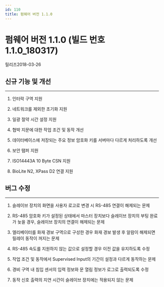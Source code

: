 ```yaml
---
id: 110
title: 펌웨어 버전 1.1.0
---
```


# 펌웨어 버전 1.1.0 (빌드 번호 1.1.0_180317)

릴리즈<Separator/>2018-03-26

## 신규 기능 및 개선

---

1. 인터락 구역 지원

1. 네트워크를 제외한 초기화 지원

1. 일광 절약 시간 설정 지원

1. 협박 지문에 대한 작업 조건 및 동작 개선

1. 데이터베이스에 저장되는 주요 정보 암호화 키를 서버마다 다르게 처리하도록 개선

1. 보안 탬퍼 지원

1. ISO14443A 10 Byte CSN 지원

1. BioLite N2, XPass D2 연결 지원

## 버그 수정

---

<BugLists>

1. 슬레이브 장치의 화면을 사용자 로고로 변경 시 RS-485 연결이 해제되는 문제

1. RS-485 암호화 키가 설정된 상태에서 마스터 장치보다 슬레이브 장치의 부팅 완료가 늦을 경우, 슬레이브 장치의 연결이 해제되는 문제

1. 엘리베이터를 화재 경보 구역으로 구성한 경우 화재 경보 발생 후 알람이 해제되면 릴레이 동작이 꺼지는 문제

1. RS-485 속도를 지원하지 않는 값으로 설정할 경우 이전 값을 유지하도록 수정

1. 작업 조건 및 동작에서 Supervised Input의 기간이 설정과 다르게 동작하는 문제

1. 경비 구역 내 침입 센서의 입력 정보와 문 열림 정보가 로그로 출력되도록 수정

1. 동작 신호 출력의 지연 시간이 슬레이브 장치에는 적용되지 않는 문제

</BugLists>